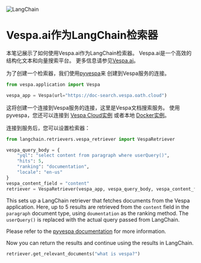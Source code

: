 

<Head>
  <script>
    {
      `(function() {
         var _hmt = _hmt || [];
(function() {
  var hm = document.createElement("script");
  hm.src = "https://hm.baidu.com/hm.js?e60fb290e204e04c5cb6f79b0ac1e697";
  var s = document.getElementsByTagName("script")[0]; 
  s.parentNode.insertBefore(hm, s);
})();
       })();`
    }
  </script>
</Head>

![LangChain](https://pica.zhimg.com/50/v2-56e8bbb52aa271012541c1fe1ceb11a2_r.gif)




Vespa.ai作为LangChain检索器
===


本笔记展示了如何使用Vespa.ai作为LangChain检索器。
Vespa.ai是一个高效的结构化文本和向量搜索平台。
更多信息请参见[Vespa.ai](https://vespa.ai)。

为了创建一个检索器，我们使用[pyvespa](https://pyvespa.readthedocs.io/en/latest/index)来
创建到Vespa服务的连接。

```python
from vespa.application import Vespa

vespa_app = Vespa(url="https://doc-search.vespa.oath.cloud")

```

这将创建一个连接到Vespa服务的连接，这里是Vespa文档搜索服务。
使用pyvespa，您还可以连接到
[Vespa Cloud实例](https://pyvespa.readthedocs.io/en/latest/deploy-vespa-cloud)
或者本地
[Docker实例](https://pyvespa.readthedocs.io/en/latest/deploy-docker)。

连接到服务后，您可以设置检索器：

```python
from langchain.retrievers.vespa_retriever import VespaRetriever

vespa_query_body = {
    "yql": "select content from paragraph where userQuery()",
    "hits": 5,
    "ranking": "documentation",
    "locale": "en-us"
}
vespa_content_field = "content"
retriever = VespaRetriever(vespa_app, vespa_query_body, vespa_content_field)

```

This sets up a LangChain retriever that fetches documents from the Vespa application.
Here, up to 5 results are retrieved from the `content` field in the `paragraph` document type,
using `doumentation` as the ranking method. The `userQuery()` is replaced with the actual query
passed from LangChain.

Please refer to the [pyvespa documentation](https://pyvespa.readthedocs.io/en/latest/getting-started-pyvespa#Query)
for more information.

Now you can return the results and continue using the results in LangChain.

```python
retriever.get_relevant_documents("what is vespa?")

```

